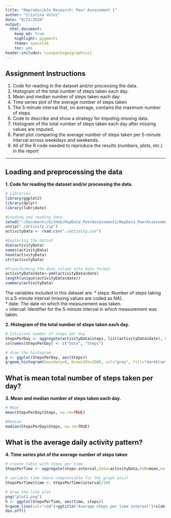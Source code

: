 ```yaml
---
title: "Reproducible Research: Peer Assessment 1"
author: "Cristina Velez"
date: "9/23/2020"
output: 
  html_document:
    keep_md: true
    highlight: pygments
    theme: spacelab
    toc: yes
header-includes: \usepackage{graphicx}
---
```


## Assignment Instructions

1. Code for reading in the dataset and/or processing the data.
2. Histogram of the total number of steps taken each day.
3. Mean and median number of steps taken each day.
4. Time series plot of the average number of steps taken
5. The 5-minute interval that, on average, contains the maximum number of steps.
6. Code to describe and show a strategy for imputing missing data.
7. Histogram of the total number of steps taken each day after missing values are imputed.
8. Panel plot comparing the average number of steps taken per 5-minute interval across weekdays and    weekends.
9. All of the R code needed to reproduce the results (numbers, plots, etc.) in the report 

***
## Loading and preprocessing the data
**1. Code for reading the dataset and/or processing the data.**
```r
# Libraries
library(ggplot2)
library(dplyr)
library(lubridate)
```
```r
#Loading and reading data
setwd("~/Documents/GitHub/RepData_PeerAssessment1/RepData_PeerAssessment1")
unzip("./activity.zip")
activityData <- read.csv("./activity.csv")
```
```r
#Exploring the datset
dim(activityData)
names(activityData)
head(activityData)
str(activityData)
```
```r
#Transforming the date column into date format 
activityData$date<-ymd(activityData$date)
length(unique(activityData$date))
summary(activityData)
```
The variables included in this dataset are:
* steps: Number of steps taking in a 5-minute interval (missing values are coded as NA).  
* date: The date on which the measurement was taken.  
+ interval: Identifier for the 5-minute interval in which measurement was taken.  

**2. Histogram of the total number of steps taken each day.**
```r
# Calculate number of steps per day
StepsPerDay <- aggregate(activityData$steps, list(activityData$date), FUN=sum)
colnames(StepsPerDay) <- c("Date", "Steps")
```
```r
# draw the histogram 
g <- ggplot(StepsPerDay, aes(Steps))
g+geom_histogram(boundary=0, binwidth=2500, col="grey", fill="darkblue") + ggtitle("Histogram of steps per day")+xlab("Steps")+ylab("Frequency")+theme(plot.title = element_text(face="bold", size=12))+scale_x_continuous(breaks=seq(0,25000,2500))+scale_y_continuous(breaks=seq(0,18,2))
```

## What is mean total number of steps taken per day?
**3. Mean and median number of steps taken each day.**
```r
# Mean
mean(StepsPerDay$Steps, na.rm=TRUE)
```
```r
#Median
median(StepsPerDay$Steps, na.rm=TRUE)
```
## What is the average daily activity pattern?
**4. Time series plot of the average number of steps taken**
```r
# create table with steps per time
StepsPerTime <- aggregate(steps~interval,data=activityData,FUN=mean,na.action=na.omit)

# variable time (more comprensible for the graph axis)
StepsPerTime$time <- StepsPerTime$interval/100

# draw the line plot
png("plot1.png")
h <- ggplot(StepsPerTime, aes(time, steps))
h+geom_line(col="red")+ggtitle("Average steps per time interval")+xlab("Time")+ylab("Steps")+theme(plot.title = element_text(face="bold", size=12))
dev.off()
```


